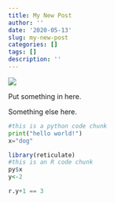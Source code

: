 ```yaml
---
title: My New Post
author: ''
date: '2020-05-13'
slug: my-new-post
categories: []
tags: []
description: ''
---
```


![](/blog/2020-05-13-my-new-post_files/kaeru.png)

Put something in here.

Something else here.

```python
#this is a python code chunk
print("hello world!")
x="dog"
```

```R
library(reticulate)
#this is an R code chunk
py$x
y<-2
```

```python
r.y+1 == 3
```


